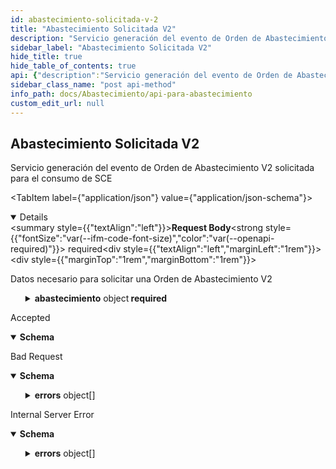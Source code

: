 ```yaml
---
id: abastecimiento-solicitada-v-2
title: "Abastecimiento Solicitada V2"
description: "Servicio generación del evento de Orden de Abastecimiento V2 solicitada para el consumo de SCE"
sidebar_label: "Abastecimiento Solicitada V2"
hide_title: true
hide_table_of_contents: true
api: {"description":"Servicio generación del evento de Orden de Abastecimiento V2 solicitada para el consumo de SCE","tags":["Abastecimiento V2"],"requestBody":{"content":{"application/json":{"schema":{"type":"object","required":["abastecimiento","almacen","contratoDistribucion","instancia"],"properties":{"abastecimiento":{"type":"object","required":["lineas","numeroOrdenExterna","origen","propietario","transportista"],"properties":{"datosAdicionales":{"type":"array","items":{"type":"object","properties":{"contenido":{"type":"string"},"meta":{"type":"string"}}}},"fechaDeRecepcionEsperada":{"type":"string"},"fechaOrdenExterna":{"type":"string"},"lineas":{"type":"array","items":{"type":"object","required":["almacenWMS","articulo","cantidadPedida","numeroDeLinea","propietario"],"properties":{"accionControlCalidad":{"type":"array","maxItems":128,"items":{"type":"string"}},"almacenWMS":{"type":"string","maxLength":50},"articulo":{"type":"object","required":["codigo","lote"],"properties":{"codigo":{"type":"string","maxLength":50},"datosAdicionales":{"type":"array","items":{"type":"object","properties":{"contenido":{"type":"string"},"meta":{"type":"string"}}}},"lote":{"type":"object","properties":{"datosAdicionales":{"type":"array","items":{"type":"object","properties":{"contenido":{"type":"string"},"meta":{"type":"string"}}}},"estadoLote":{"type":"string","enum":["OK","HOLD"]},"fechaDeVencimiento":{"type":"string"},"loteDeFabricante":{"type":"string"},"loteSecundario":{"type":"string"}}}}},"avisoContraMuestra":{"type":"string","maxLength":2000},"cantidadPedida":{"type":"integer"},"codigoAnmat":{"type":"string"},"contratoWarehouse":{"type":"string","maxLength":128},"datosAdicionales":{"type":"array","items":{"type":"object","properties":{"contenido":{"type":"string"},"meta":{"type":"string"}}}},"estatusOTdeTrazaporLPN":{"type":"string"},"estatusOtDeAcondporLpn":{"type":"string"},"numeroDeLinea":{"type":"string","maxLength":20},"productoTrazable":{"type":"string"},"propietario":{"type":"string","maxLength":15},"tipoAcondicionamiento":{"type":"array","maxItems":128,"items":{"type":"string"}},"tipoControlCalidad":{"type":"array","maxItems":128,"items":{"type":"string"}},"tipoTraza":{"type":"string"},"ubicacionPredeterminada":{"type":"string","maxLength":10},"unidadMedida":{"type":"string","maxLength":10},"valorDeclarado":{"type":"string"},"vidaUtildelLote":{"type":"string","maxLength":50}}}},"numeroOrdenExterna":{"type":"string","maxLength":55},"origen":{"type":"object","properties":{"calle":{"type":"string","maxLength":48},"codigoPostal":{"type":"string","maxLength":18},"datosAdicionales":{"type":"array","items":{"type":"object","properties":{"contenido":{"type":"string"},"meta":{"type":"string"}}}},"departamento":{"type":"string","maxLength":45},"id":{"type":"string","maxLength":55},"localidad":{"type":"string","maxLength":45},"nombreProvincia":{"type":"string","maxLength":25},"numero":{"type":"string"},"piso":{"type":"string","maxLength":45}}},"propietario":{"type":"string","maxLength":15},"transportista":{"type":"object","properties":{"datosPersonales":{"type":"object","properties":{"email":{"type":"string"},"nombreCompleto":{"description":"binding:\"lte=45\"","type":"string"},"numeroDeDocumento":{"type":"string"},"tipoDeDocumento":{"type":"string"}}},"idTransportista":{"type":"string"}}}}},"almacen":{"type":"string","maxLength":30},"contratoDistribucion":{"type":"string"},"contratoWarehouse":{"type":"string","maxLength":15},"instancia":{"type":"string"}}}}},"description":"Datos necesario para solicitar una Orden de Abastecimiento V2","required":true},"responses":{"202":{"description":"Accepted","content":{"application/json":{"schema":{"type":"object","properties":{"idTransaccion":{"type":"integer"}}}}}},"400":{"description":"Bad Request","content":{"application/json":{"schema":{"type":"object","properties":{"detail":{"type":"string"},"errors":{"type":"array","items":{"type":"object","properties":{"field":{"type":"string"},"message":{"type":"string"}}}},"status":{"type":"integer"},"title":{"type":"string"},"type":{"type":"string"}}}}}},"500":{"description":"Internal Server Error","content":{"application/json":{"schema":{"type":"object","properties":{"detail":{"type":"string"},"errors":{"type":"array","items":{"type":"object","properties":{"field":{"type":"string"},"message":{"type":"string"}}}},"status":{"type":"integer"},"title":{"type":"string"},"type":{"type":"string"}}}}}}},"method":"post","path":"/abastecimiento","servers":[{"url":"/api/v2"}],"securitySchemes":{"ApiKeyAuth":{"type":"apiKey","name":"Authorization","in":"header"},"BasicAuth":{"type":"http","scheme":"basic"},"OAuth2AccessCode":{"type":"oauth2","flows":{"authorizationCode":{"authorizationUrl":"https://example.com/oauth/authorize","tokenUrl":"https://example.com/oauth/token","scopes":{"admin":" Grants read and write access to administrative information"}}}},"OAuth2Application":{"type":"oauth2","flows":{"clientCredentials":{"tokenUrl":"https://example.com/oauth/token","scopes":{"admin":" Grants read and write access to administrative information","write":" Grants write access"}}}},"OAuth2Implicit":{"type":"oauth2","flows":{"implicit":{"authorizationUrl":"https://example.com/oauth/authorize","scopes":{"admin":" Grants read and write access to administrative information","write":" Grants write access"}}}},"OAuth2Password":{"type":"oauth2","flows":{"password":{"tokenUrl":"https://example.com/oauth/token","scopes":{"admin":" Grants read and write access to administrative information","read":" Grants read access","write":" Grants write access"}}}}},"jsonRequestBodyExample":{"abastecimiento":{"datosAdicionales":[{"contenido":"string","meta":"string"}],"fechaDeRecepcionEsperada":"string","fechaOrdenExterna":"string","lineas":[{"accionControlCalidad":["string"],"almacenWMS":"string","articulo":{"codigo":"string","datosAdicionales":[{"contenido":"string","meta":"string"}],"lote":{"datosAdicionales":[{"contenido":"string","meta":"string"}],"estadoLote":"OK","fechaDeVencimiento":"string","loteDeFabricante":"string","loteSecundario":"string"}},"avisoContraMuestra":"string","cantidadPedida":0,"codigoAnmat":"string","contratoWarehouse":"string","datosAdicionales":[{"contenido":"string","meta":"string"}],"estatusOTdeTrazaporLPN":"string","estatusOtDeAcondporLpn":"string","numeroDeLinea":"string","productoTrazable":"string","propietario":"string","tipoAcondicionamiento":["string"],"tipoControlCalidad":["string"],"tipoTraza":"string","ubicacionPredeterminada":"string","unidadMedida":"string","valorDeclarado":"string","vidaUtildelLote":"string"}],"numeroOrdenExterna":"string","origen":{"calle":"string","codigoPostal":"string","datosAdicionales":[{"contenido":"string","meta":"string"}],"departamento":"string","id":"string","localidad":"string","nombreProvincia":"string","numero":"string","piso":"string"},"propietario":"string","transportista":{"datosPersonales":{"email":"string","nombreCompleto":"string","numeroDeDocumento":"string","tipoDeDocumento":"string"},"idTransportista":"string"}},"almacen":"string","contratoDistribucion":"string","contratoWarehouse":"string","instancia":"string"},"info":{"description":"API Restful to register shipments","title":"Api para abastecimiento","termsOfService":"http://swagger.io/terms/","contact":{"name":"API Support","url":"http://www.swagger.io/support","email":"support@swagger.io"},"license":{"name":"Apache 2.0","url":"http://www.apache.org/licenses/LICENSE-2.0.html"},"version":"1.0"},"postman":{"name":"Abastecimiento Solicitada V2","description":{"content":"Servicio generación del evento de Orden de Abastecimiento V2 solicitada para el consumo de SCE","type":"text/plain"},"url":{"path":["abastecimiento"],"host":["{{baseUrl}}"],"query":[],"variable":[]},"header":[{"key":"Content-Type","value":"application/json"},{"key":"Accept","value":"application/json"}],"method":"POST","body":{"mode":"raw","raw":"\"\"","options":{"raw":{"language":"json"}}}}}
sidebar_class_name: "post api-method"
info_path: docs/Abastecimiento/api-para-abastecimiento
custom_edit_url: null
---
```



## Abastecimiento Solicitada V2



Servicio generación del evento de Orden de Abastecimiento V2 solicitada para el consumo de SCE

<MimeTabs><TabItem label={"application/json"} value={"application/json-schema"}><details style={{}} data-collapsed={false} open={true}><summary style={{"textAlign":"left"}}><strong>Request Body</strong><strong style={{"fontSize":"var(--ifm-code-font-size)","color":"var(--openapi-required)"}}> required</strong></summary><div style={{"textAlign":"left","marginLeft":"1rem"}}><div style={{"marginTop":"1rem","marginBottom":"1rem"}}>

Datos necesario para solicitar una Orden de Abastecimiento V2

</div></div><ul style={{"marginLeft":"1rem"}}><SchemaItem collapsible={true} className={"schemaItem"}><details style={{}}><summary style={{}}><strong>abastecimiento</strong><span style={{"opacity":"0.6"}}> object</span><strong style={{"fontSize":"var(--ifm-code-font-size)","color":"var(--openapi-required)"}}> required</strong></summary><div style={{"marginLeft":"1rem"}}><SchemaItem collapsible={true} className={"schemaItem"}><details style={{}}><summary style={{}}><strong>datosAdicionales</strong><span style={{"opacity":"0.6"}}> object[]</span></summary><div style={{"marginLeft":"1rem"}}><li><div style={{"fontSize":"var(--ifm-code-font-size)","opacity":"0.6","marginLeft":"-.5rem","paddingBottom":".5rem"}}>Array [</div></li><SchemaItem collapsible={false} name={"contenido"} required={false} schemaName={"string"} qualifierMessage={undefined} schema={{"type":"string"}}></SchemaItem><SchemaItem collapsible={false} name={"meta"} required={false} schemaName={"string"} qualifierMessage={undefined} schema={{"type":"string"}}></SchemaItem><li><div style={{"fontSize":"var(--ifm-code-font-size)","opacity":"0.6","marginLeft":"-.5rem"}}>]</div></li></div></details></SchemaItem><SchemaItem collapsible={false} name={"fechaDeRecepcionEsperada"} required={false} schemaName={"string"} qualifierMessage={undefined} schema={{"type":"string"}}></SchemaItem><SchemaItem collapsible={false} name={"fechaOrdenExterna"} required={false} schemaName={"string"} qualifierMessage={undefined} schema={{"type":"string"}}></SchemaItem><SchemaItem collapsible={true} className={"schemaItem"}><details style={{}}><summary style={{}}><strong>lineas</strong><span style={{"opacity":"0.6"}}> object[]</span><strong style={{"fontSize":"var(--ifm-code-font-size)","color":"var(--openapi-required)"}}> required</strong></summary><div style={{"marginLeft":"1rem"}}><li><div style={{"fontSize":"var(--ifm-code-font-size)","opacity":"0.6","marginLeft":"-.5rem","paddingBottom":".5rem"}}>Array [</div></li><SchemaItem collapsible={false} name={"accionControlCalidad"} required={false} schemaName={"string[]"} qualifierMessage={"**Possible values:** `<= 128`"} schema={{"type":"array","maxItems":128,"items":{"type":"string"}}}></SchemaItem><SchemaItem collapsible={false} name={"almacenWMS"} required={true} schemaName={"string"} qualifierMessage={"**Possible values:** `<= 50 characters`"} schema={{"type":"string","maxLength":50}}></SchemaItem><SchemaItem collapsible={true} className={"schemaItem"}><details style={{}}><summary style={{}}><strong>articulo</strong><span style={{"opacity":"0.6"}}> object</span><strong style={{"fontSize":"var(--ifm-code-font-size)","color":"var(--openapi-required)"}}> required</strong></summary><div style={{"marginLeft":"1rem"}}><SchemaItem collapsible={false} name={"codigo"} required={true} schemaName={"string"} qualifierMessage={"**Possible values:** `<= 50 characters`"} schema={{"type":"string","maxLength":50}}></SchemaItem><SchemaItem collapsible={true} className={"schemaItem"}><details style={{}}><summary style={{}}><strong>datosAdicionales</strong><span style={{"opacity":"0.6"}}> object[]</span></summary><div style={{"marginLeft":"1rem"}}><li><div style={{"fontSize":"var(--ifm-code-font-size)","opacity":"0.6","marginLeft":"-.5rem","paddingBottom":".5rem"}}>Array [</div></li><SchemaItem collapsible={false} name={"contenido"} required={false} schemaName={"string"} qualifierMessage={undefined} schema={{"type":"string"}}></SchemaItem><SchemaItem collapsible={false} name={"meta"} required={false} schemaName={"string"} qualifierMessage={undefined} schema={{"type":"string"}}></SchemaItem><li><div style={{"fontSize":"var(--ifm-code-font-size)","opacity":"0.6","marginLeft":"-.5rem"}}>]</div></li></div></details></SchemaItem><SchemaItem collapsible={true} className={"schemaItem"}><details style={{}}><summary style={{}}><strong>lote</strong><span style={{"opacity":"0.6"}}> object</span><strong style={{"fontSize":"var(--ifm-code-font-size)","color":"var(--openapi-required)"}}> required</strong></summary><div style={{"marginLeft":"1rem"}}><SchemaItem collapsible={true} className={"schemaItem"}><details style={{}}><summary style={{}}><strong>datosAdicionales</strong><span style={{"opacity":"0.6"}}> object[]</span></summary><div style={{"marginLeft":"1rem"}}><li><div style={{"fontSize":"var(--ifm-code-font-size)","opacity":"0.6","marginLeft":"-.5rem","paddingBottom":".5rem"}}>Array [</div></li><SchemaItem collapsible={false} name={"contenido"} required={false} schemaName={"string"} qualifierMessage={undefined} schema={{"type":"string"}}></SchemaItem><SchemaItem collapsible={false} name={"meta"} required={false} schemaName={"string"} qualifierMessage={undefined} schema={{"type":"string"}}></SchemaItem><li><div style={{"fontSize":"var(--ifm-code-font-size)","opacity":"0.6","marginLeft":"-.5rem"}}>]</div></li></div></details></SchemaItem><SchemaItem collapsible={false} name={"estadoLote"} required={false} schemaName={"string"} qualifierMessage={"**Possible values:** [`OK`, `HOLD`]"} schema={{"type":"string","enum":["OK","HOLD"]}}></SchemaItem><SchemaItem collapsible={false} name={"fechaDeVencimiento"} required={false} schemaName={"string"} qualifierMessage={undefined} schema={{"type":"string"}}></SchemaItem><SchemaItem collapsible={false} name={"loteDeFabricante"} required={false} schemaName={"string"} qualifierMessage={undefined} schema={{"type":"string"}}></SchemaItem><SchemaItem collapsible={false} name={"loteSecundario"} required={false} schemaName={"string"} qualifierMessage={undefined} schema={{"type":"string"}}></SchemaItem></div></details></SchemaItem></div></details></SchemaItem><SchemaItem collapsible={false} name={"avisoContraMuestra"} required={false} schemaName={"string"} qualifierMessage={"**Possible values:** `<= 2000 characters`"} schema={{"type":"string","maxLength":2000}}></SchemaItem><SchemaItem collapsible={false} name={"cantidadPedida"} required={true} schemaName={"integer"} qualifierMessage={undefined} schema={{"type":"integer"}}></SchemaItem><SchemaItem collapsible={false} name={"codigoAnmat"} required={false} schemaName={"string"} qualifierMessage={undefined} schema={{"type":"string"}}></SchemaItem><SchemaItem collapsible={false} name={"contratoWarehouse"} required={false} schemaName={"string"} qualifierMessage={"**Possible values:** `<= 128 characters`"} schema={{"type":"string","maxLength":128}}></SchemaItem><SchemaItem collapsible={true} className={"schemaItem"}><details style={{}}><summary style={{}}><strong>datosAdicionales</strong><span style={{"opacity":"0.6"}}> object[]</span></summary><div style={{"marginLeft":"1rem"}}><li><div style={{"fontSize":"var(--ifm-code-font-size)","opacity":"0.6","marginLeft":"-.5rem","paddingBottom":".5rem"}}>Array [</div></li><SchemaItem collapsible={false} name={"contenido"} required={false} schemaName={"string"} qualifierMessage={undefined} schema={{"type":"string"}}></SchemaItem><SchemaItem collapsible={false} name={"meta"} required={false} schemaName={"string"} qualifierMessage={undefined} schema={{"type":"string"}}></SchemaItem><li><div style={{"fontSize":"var(--ifm-code-font-size)","opacity":"0.6","marginLeft":"-.5rem"}}>]</div></li></div></details></SchemaItem><SchemaItem collapsible={false} name={"estatusOTdeTrazaporLPN"} required={false} schemaName={"string"} qualifierMessage={undefined} schema={{"type":"string"}}></SchemaItem><SchemaItem collapsible={false} name={"estatusOtDeAcondporLpn"} required={false} schemaName={"string"} qualifierMessage={undefined} schema={{"type":"string"}}></SchemaItem><SchemaItem collapsible={false} name={"numeroDeLinea"} required={true} schemaName={"string"} qualifierMessage={"**Possible values:** `<= 20 characters`"} schema={{"type":"string","maxLength":20}}></SchemaItem><SchemaItem collapsible={false} name={"productoTrazable"} required={false} schemaName={"string"} qualifierMessage={undefined} schema={{"type":"string"}}></SchemaItem><SchemaItem collapsible={false} name={"propietario"} required={true} schemaName={"string"} qualifierMessage={"**Possible values:** `<= 15 characters`"} schema={{"type":"string","maxLength":15}}></SchemaItem><SchemaItem collapsible={false} name={"tipoAcondicionamiento"} required={false} schemaName={"string[]"} qualifierMessage={"**Possible values:** `<= 128`"} schema={{"type":"array","maxItems":128,"items":{"type":"string"}}}></SchemaItem><SchemaItem collapsible={false} name={"tipoControlCalidad"} required={false} schemaName={"string[]"} qualifierMessage={"**Possible values:** `<= 128`"} schema={{"type":"array","maxItems":128,"items":{"type":"string"}}}></SchemaItem><SchemaItem collapsible={false} name={"tipoTraza"} required={false} schemaName={"string"} qualifierMessage={undefined} schema={{"type":"string"}}></SchemaItem><SchemaItem collapsible={false} name={"ubicacionPredeterminada"} required={false} schemaName={"string"} qualifierMessage={"**Possible values:** `<= 10 characters`"} schema={{"type":"string","maxLength":10}}></SchemaItem><SchemaItem collapsible={false} name={"unidadMedida"} required={false} schemaName={"string"} qualifierMessage={"**Possible values:** `<= 10 characters`"} schema={{"type":"string","maxLength":10}}></SchemaItem><SchemaItem collapsible={false} name={"valorDeclarado"} required={false} schemaName={"string"} qualifierMessage={undefined} schema={{"type":"string"}}></SchemaItem><SchemaItem collapsible={false} name={"vidaUtildelLote"} required={false} schemaName={"string"} qualifierMessage={"**Possible values:** `<= 50 characters`"} schema={{"type":"string","maxLength":50}}></SchemaItem><li><div style={{"fontSize":"var(--ifm-code-font-size)","opacity":"0.6","marginLeft":"-.5rem"}}>]</div></li></div></details></SchemaItem><SchemaItem collapsible={false} name={"numeroOrdenExterna"} required={true} schemaName={"string"} qualifierMessage={"**Possible values:** `<= 55 characters`"} schema={{"type":"string","maxLength":55}}></SchemaItem><SchemaItem collapsible={true} className={"schemaItem"}><details style={{}}><summary style={{}}><strong>origen</strong><span style={{"opacity":"0.6"}}> object</span><strong style={{"fontSize":"var(--ifm-code-font-size)","color":"var(--openapi-required)"}}> required</strong></summary><div style={{"marginLeft":"1rem"}}><SchemaItem collapsible={false} name={"calle"} required={false} schemaName={"string"} qualifierMessage={"**Possible values:** `<= 48 characters`"} schema={{"type":"string","maxLength":48}}></SchemaItem><SchemaItem collapsible={false} name={"codigoPostal"} required={false} schemaName={"string"} qualifierMessage={"**Possible values:** `<= 18 characters`"} schema={{"type":"string","maxLength":18}}></SchemaItem><SchemaItem collapsible={true} className={"schemaItem"}><details style={{}}><summary style={{}}><strong>datosAdicionales</strong><span style={{"opacity":"0.6"}}> object[]</span></summary><div style={{"marginLeft":"1rem"}}><li><div style={{"fontSize":"var(--ifm-code-font-size)","opacity":"0.6","marginLeft":"-.5rem","paddingBottom":".5rem"}}>Array [</div></li><SchemaItem collapsible={false} name={"contenido"} required={false} schemaName={"string"} qualifierMessage={undefined} schema={{"type":"string"}}></SchemaItem><SchemaItem collapsible={false} name={"meta"} required={false} schemaName={"string"} qualifierMessage={undefined} schema={{"type":"string"}}></SchemaItem><li><div style={{"fontSize":"var(--ifm-code-font-size)","opacity":"0.6","marginLeft":"-.5rem"}}>]</div></li></div></details></SchemaItem><SchemaItem collapsible={false} name={"departamento"} required={false} schemaName={"string"} qualifierMessage={"**Possible values:** `<= 45 characters`"} schema={{"type":"string","maxLength":45}}></SchemaItem><SchemaItem collapsible={false} name={"id"} required={false} schemaName={"string"} qualifierMessage={"**Possible values:** `<= 55 characters`"} schema={{"type":"string","maxLength":55}}></SchemaItem><SchemaItem collapsible={false} name={"localidad"} required={false} schemaName={"string"} qualifierMessage={"**Possible values:** `<= 45 characters`"} schema={{"type":"string","maxLength":45}}></SchemaItem><SchemaItem collapsible={false} name={"nombreProvincia"} required={false} schemaName={"string"} qualifierMessage={"**Possible values:** `<= 25 characters`"} schema={{"type":"string","maxLength":25}}></SchemaItem><SchemaItem collapsible={false} name={"numero"} required={false} schemaName={"string"} qualifierMessage={undefined} schema={{"type":"string"}}></SchemaItem><SchemaItem collapsible={false} name={"piso"} required={false} schemaName={"string"} qualifierMessage={"**Possible values:** `<= 45 characters`"} schema={{"type":"string","maxLength":45}}></SchemaItem></div></details></SchemaItem><SchemaItem collapsible={false} name={"propietario"} required={true} schemaName={"string"} qualifierMessage={"**Possible values:** `<= 15 characters`"} schema={{"type":"string","maxLength":15}}></SchemaItem><SchemaItem collapsible={true} className={"schemaItem"}><details style={{}}><summary style={{}}><strong>transportista</strong><span style={{"opacity":"0.6"}}> object</span><strong style={{"fontSize":"var(--ifm-code-font-size)","color":"var(--openapi-required)"}}> required</strong></summary><div style={{"marginLeft":"1rem"}}><SchemaItem collapsible={true} className={"schemaItem"}><details style={{}}><summary style={{}}><strong>datosPersonales</strong><span style={{"opacity":"0.6"}}> object</span></summary><div style={{"marginLeft":"1rem"}}><SchemaItem collapsible={false} name={"email"} required={false} schemaName={"string"} qualifierMessage={undefined} schema={{"type":"string"}}></SchemaItem><SchemaItem collapsible={false} name={"nombreCompleto"} required={false} schemaName={"string"} qualifierMessage={undefined} schema={{"description":"binding:\"lte=45\"","type":"string"}}></SchemaItem><SchemaItem collapsible={false} name={"numeroDeDocumento"} required={false} schemaName={"string"} qualifierMessage={undefined} schema={{"type":"string"}}></SchemaItem><SchemaItem collapsible={false} name={"tipoDeDocumento"} required={false} schemaName={"string"} qualifierMessage={undefined} schema={{"type":"string"}}></SchemaItem></div></details></SchemaItem><SchemaItem collapsible={false} name={"idTransportista"} required={false} schemaName={"string"} qualifierMessage={undefined} schema={{"type":"string"}}></SchemaItem></div></details></SchemaItem></div></details></SchemaItem><SchemaItem collapsible={false} name={"almacen"} required={true} schemaName={"string"} qualifierMessage={"**Possible values:** `<= 30 characters`"} schema={{"type":"string","maxLength":30}}></SchemaItem><SchemaItem collapsible={false} name={"contratoDistribucion"} required={true} schemaName={"string"} qualifierMessage={undefined} schema={{"type":"string"}}></SchemaItem><SchemaItem collapsible={false} name={"contratoWarehouse"} required={false} schemaName={"string"} qualifierMessage={"**Possible values:** `<= 15 characters`"} schema={{"type":"string","maxLength":15}}></SchemaItem><SchemaItem collapsible={false} name={"instancia"} required={true} schemaName={"string"} qualifierMessage={undefined} schema={{"type":"string"}}></SchemaItem></ul></details></TabItem></MimeTabs><div><ApiTabs><TabItem label={"202"} value={"202"}><div>

Accepted

</div><div><MimeTabs schemaType={"response"}><TabItem label={"application/json"} value={"application/json"}><SchemaTabs><TabItem label={"Schema"} value={"Schema"}><details style={{}} data-collapsed={false} open={true}><summary style={{"textAlign":"left"}}><strong>Schema</strong></summary><div style={{"textAlign":"left","marginLeft":"1rem"}}></div><ul style={{"marginLeft":"1rem"}}><SchemaItem collapsible={false} name={"idTransaccion"} required={false} schemaName={"integer"} qualifierMessage={undefined} schema={{"type":"integer"}}></SchemaItem></ul></details></TabItem><TabItem label={"Example (from schema)"} value={"Example (from schema)"}><ResponseSamples responseExample={"{\n  \"idTransaccion\": 0\n}"} language={"json"}></ResponseSamples></TabItem></SchemaTabs></TabItem></MimeTabs></div></TabItem><TabItem label={"400"} value={"400"}><div>

Bad Request

</div><div><MimeTabs schemaType={"response"}><TabItem label={"application/json"} value={"application/json"}><SchemaTabs><TabItem label={"Schema"} value={"Schema"}><details style={{}} data-collapsed={false} open={true}><summary style={{"textAlign":"left"}}><strong>Schema</strong></summary><div style={{"textAlign":"left","marginLeft":"1rem"}}></div><ul style={{"marginLeft":"1rem"}}><SchemaItem collapsible={false} name={"detail"} required={false} schemaName={"string"} qualifierMessage={undefined} schema={{"type":"string"}}></SchemaItem><SchemaItem collapsible={true} className={"schemaItem"}><details style={{}}><summary style={{}}><strong>errors</strong><span style={{"opacity":"0.6"}}> object[]</span></summary><div style={{"marginLeft":"1rem"}}><li><div style={{"fontSize":"var(--ifm-code-font-size)","opacity":"0.6","marginLeft":"-.5rem","paddingBottom":".5rem"}}>Array [</div></li><SchemaItem collapsible={false} name={"field"} required={false} schemaName={"string"} qualifierMessage={undefined} schema={{"type":"string"}}></SchemaItem><SchemaItem collapsible={false} name={"message"} required={false} schemaName={"string"} qualifierMessage={undefined} schema={{"type":"string"}}></SchemaItem><li><div style={{"fontSize":"var(--ifm-code-font-size)","opacity":"0.6","marginLeft":"-.5rem"}}>]</div></li></div></details></SchemaItem><SchemaItem collapsible={false} name={"status"} required={false} schemaName={"integer"} qualifierMessage={undefined} schema={{"type":"integer"}}></SchemaItem><SchemaItem collapsible={false} name={"title"} required={false} schemaName={"string"} qualifierMessage={undefined} schema={{"type":"string"}}></SchemaItem><SchemaItem collapsible={false} name={"type"} required={false} schemaName={"string"} qualifierMessage={undefined} schema={{"type":"string"}}></SchemaItem></ul></details></TabItem><TabItem label={"Example (from schema)"} value={"Example (from schema)"}><ResponseSamples responseExample={"{\n  \"detail\": \"string\",\n  \"errors\": [\n    {\n      \"field\": \"string\",\n      \"message\": \"string\"\n    }\n  ],\n  \"status\": 0,\n  \"title\": \"string\",\n  \"type\": \"string\"\n}"} language={"json"}></ResponseSamples></TabItem></SchemaTabs></TabItem></MimeTabs></div></TabItem><TabItem label={"500"} value={"500"}><div>

Internal Server Error

</div><div><MimeTabs schemaType={"response"}><TabItem label={"application/json"} value={"application/json"}><SchemaTabs><TabItem label={"Schema"} value={"Schema"}><details style={{}} data-collapsed={false} open={true}><summary style={{"textAlign":"left"}}><strong>Schema</strong></summary><div style={{"textAlign":"left","marginLeft":"1rem"}}></div><ul style={{"marginLeft":"1rem"}}><SchemaItem collapsible={false} name={"detail"} required={false} schemaName={"string"} qualifierMessage={undefined} schema={{"type":"string"}}></SchemaItem><SchemaItem collapsible={true} className={"schemaItem"}><details style={{}}><summary style={{}}><strong>errors</strong><span style={{"opacity":"0.6"}}> object[]</span></summary><div style={{"marginLeft":"1rem"}}><li><div style={{"fontSize":"var(--ifm-code-font-size)","opacity":"0.6","marginLeft":"-.5rem","paddingBottom":".5rem"}}>Array [</div></li><SchemaItem collapsible={false} name={"field"} required={false} schemaName={"string"} qualifierMessage={undefined} schema={{"type":"string"}}></SchemaItem><SchemaItem collapsible={false} name={"message"} required={false} schemaName={"string"} qualifierMessage={undefined} schema={{"type":"string"}}></SchemaItem><li><div style={{"fontSize":"var(--ifm-code-font-size)","opacity":"0.6","marginLeft":"-.5rem"}}>]</div></li></div></details></SchemaItem><SchemaItem collapsible={false} name={"status"} required={false} schemaName={"integer"} qualifierMessage={undefined} schema={{"type":"integer"}}></SchemaItem><SchemaItem collapsible={false} name={"title"} required={false} schemaName={"string"} qualifierMessage={undefined} schema={{"type":"string"}}></SchemaItem><SchemaItem collapsible={false} name={"type"} required={false} schemaName={"string"} qualifierMessage={undefined} schema={{"type":"string"}}></SchemaItem></ul></details></TabItem><TabItem label={"Example (from schema)"} value={"Example (from schema)"}><ResponseSamples responseExample={"{\n  \"detail\": \"string\",\n  \"errors\": [\n    {\n      \"field\": \"string\",\n      \"message\": \"string\"\n    }\n  ],\n  \"status\": 0,\n  \"title\": \"string\",\n  \"type\": \"string\"\n}"} language={"json"}></ResponseSamples></TabItem></SchemaTabs></TabItem></MimeTabs></div></TabItem></ApiTabs></div>
      